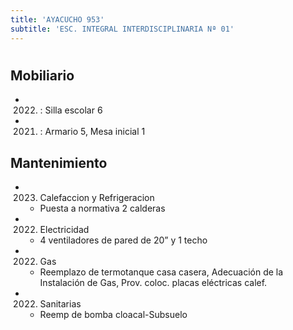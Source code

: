 ```yaml
---
title: 'AYACUCHO 953'
subtitle: 'ESC. INTEGRAL INTERDISCIPLINARIA Nª 01'
---
```


#


## Mobiliario

*  (2022) : Silla escolar 6 

*  (2021) : Armario 5, Mesa inicial 1 





## Mantenimiento

*  (2023) Calefaccion y Refrigeracion 
    + Puesta a normativa 2 calderas

*  (2022) Electricidad 
    + 4 ventiladores de pared de 20" y 1 techo

*  (2022) Gas 
    + Reemplazo de termotanque casa casera, Adecuación de la Instalación de Gas, Prov. coloc. placas eléctricas calef.

*  (2022) Sanitarias 
    + Reemp de bomba cloacal-Subsuelo



